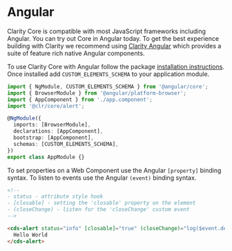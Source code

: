 
<Meta title="Documentation/Angular" />

# Angular

Clarity Core is compatible with most JavaScript frameworks including Angular.
You can try out Core in Angular today. To get the best experience building
with Clarity we recommend using <a href="https://clarity.design/documentation/get-started" target="_blank" rel="noopener">Clarity Angular</a>
which provides a suite of feature rich native Angular components.

To use Clarity Core with Angular follow the package <a href="./?path=/docs/documentation-getting-started--page">installation instructions</a>.
Once installed add <code>CUSTOM_ELEMENTS_SCHEMA</code> to your application
module.

```typescript
import { NgModule, CUSTOM_ELEMENTS_SCHEMA } from '@angular/core';
import { BrowserModule } from '@angular/platform-browser';
import { AppComponent } from './app.component';
import '@clr/core/alert';

@NgModule({
  imports: [BrowserModule],
  declarations: [AppComponent],
  bootstrap: [AppComponent],
  schemas: [CUSTOM_ELEMENTS_SCHEMA],
})
export class AppModule {}
```

To set properties on a Web Component use the Angular <code>[property]</code> binding syntax.
To listen to events use the Angular <code>(event)</code> binding syntax.

```html
<!--
- status - attribute style hook
- [closable] - setting the 'closable' property on the element
- (closeChange) - listen for the 'closeChange' custom event
-->

<cds-alert status="info" [closable]="true" (closeChange)="log($event.detail)">
  Hello World
</cds-alert>
```
